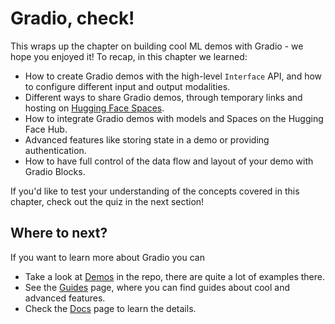 # Gradio, check!

<CourseFloatingBanner
    chapter={9}
    classNames="absolute z-10 right-0 top-0"
/>

This wraps up the chapter on building cool ML demos with Gradio - we hope you enjoyed it! To recap, in this chapter we learned:

- How to create Gradio demos with the high-level `Interface` API, and how to configure different input and output modalities.
- Different ways to share Gradio demos, through temporary links and hosting on [Hugging Face Spaces](https://huggingface.co/spaces).
- How to integrate Gradio demos with models and Spaces on the Hugging Face Hub.
- Advanced features like storing state in a demo or providing authentication.
- How to have full control of the data flow and layout of your demo with Gradio Blocks.

If you'd like to test your understanding of the concepts covered in this chapter, check out the quiz in the next section!

## Where to next?

If you want to learn more about Gradio you can

- Take a look at [Demos](https://github.com/gradio-app/gradio/tree/main/demo) in the repo, there are quite a lot of examples there.
- See the [Guides](https://gradio.app/guides/) page, where you can find guides about cool and advanced features.
- Check the [Docs](https://gradio.app/docs/) page to learn the details.
